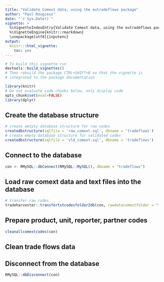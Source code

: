 ```yaml
---
title: "Validate Comext data, using the eutradeflows package"
author: "Paul Rougieux"
date: "`r Sys.Date()`"
vignette: >
  %\VignetteIndexEntry{Validate Comext data, using the eutradeflows package}
  %\VignetteEngine{knitr::rmarkdown}
  \usepackage[utf8]{inputenc}
output:
  knitr:::html_vignette:
    toc: yes
---
```

```r
# To build this vignette run 
devtools::build_vignettes()
# Then rebuild the package CTRL+SHIFT+B so that the vignette is 
# integrated to the package documentation
```

```r
library(knitr)
# Do not evaluate code chunks below, only display code
opts_chunk$set(eval=FALSE) 
library(dplyr)
```


## Create the database structure
```r
# create emtpty database structure for raw codes
createdbstructure(sqlfile = 'raw_comext.sql', dbname = 'tradeflows')
# create empty database structure for validated codes
createdbstructure(sqlfile = 'vld_comext.sql', dbname = 'tradeflows')
```


## Connect to the database
```r
con <- RMySQL::dbConnect(RMySQL::MySQL(), dbname = "tradeflows")
```


## Load raw comext data and text files into the database
```r
# transfer raw codes
tradeharvester::transfertxtcodesfolder2db(con, rawdatacomextfolder = "~/R/tradeharvester/data-raw/comext/201707/text/english/")

```


## Prepare product, unit, reporter, partner codes
```r
cleanallcomextcodes(con)
```


## Clean trade flows data


## Disconnect from the database
```r
RMySQL::dbDisconnect(con)
```

